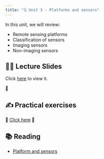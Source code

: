 ```yaml
---
title: "🗓️ Unit 3 - Platforms and sensors"
---
```


In this unit, we will review:

- Remote sensing platforms
- Classification of sensors
- Imaging sensors
- Non-imaging sensors

## 👨‍🏫 Lecture Slides 

Click [here](https://drive.google.com/file/d/1OKtiWsIJGrIkKqFF_jJc2v41vAGwnKaa/view?usp=drive_link) to view it.

🎥 

## ✍️ Practical exercises

🚧  [Click here](lab.qmd)
🚧


## 📚 Reading

- [Platform and sensors](https://drive.google.com/file/d/1RANvwBrbGzQ2dw43QgFgbPVaNmUEDV_c/view?usp=drive_link) 

